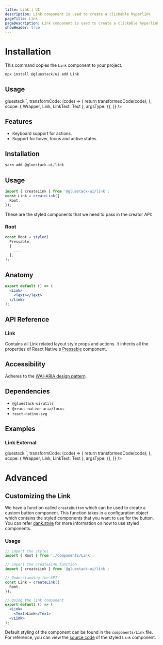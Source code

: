 ```yaml
---
title: Link | UI
description: Link component is used to create a clickable hyperlink
pageTitle: Link
pageDescription: Link component is used to create a clickable hyperlink.
showHeader: true
---
```



<Meta title="components/Link" />



# Installation

This command copies the `Link` component to your project.

```jsx
npx install @gluestack/ui add Link
```

## Usage

<AppProvider>
  <CodePreview
    showComponentRenderer={true}
    showArgsController={false}
    metaData={{
      code: ` 
<Link href="https://gluestack.io/">
  <Text>gluestack</Text>
</Link>
    `,
      transformCode: (code) => {
        return transformedCode(code);
      },
      scope: { Wrapper, Link, LinkText: Text },
      argsType: {},
    }}
  />
</AppProvider>

<br />

## Features

- Keyboard support for actions.
- Support for hover, focus and active states.

## Installation

```jsx
yarn add @gluestack-ui/link
```

## Usage

```jsx
import { createLink } from '@gluestack-ui/link';
const Link = createLink({
  Root,
});
```

These are the styled components that we need to pass in the creator API:

### Root

```jsx
const Root = styled(
  Pressable,
  {
    ...
  },
);
```

## Anatomy

```jsx
export default () => (
  <Link>
    <Text></Text>
  </Link>
);
```

## API Reference

### Link

Contains all Link related layout style props and actions.
It inherits all the properties of React Native's [Pressable](https://reactnative.dev/docs/pressable#props) component.

## Accessibility

Adheres to the [WAI-ARIA design pattern]('https://www.w3.org/WAI/ARIA/apg/#link').

## Dependencies

- `@gluestack-ui/utils`
- `@react-native-aria/focus`
- `react-native-svg`

## Examples

### Link External

<AppProvider>
  <CodePreview
    showComponentRenderer={true}
    showArgsController={false}
    metaData={{
      code: ` 
<Link href="https://gluestack.io/">
  <Text>gluestack</Text>
</Link>
    `,
      transformCode: (code) => {
        return transformedCode(code);
      },
      scope: { Wrapper, Link, LinkText: Text },
      argsType: {},
    }}
  />
</AppProvider>

# Advanced

## Customizing the Link

We have a function called `createButton` which can be used to create a custom button component. This function takes in a configuration object which contains the styled components that you want to use for the button. You can refer [dank.style](https://dank.style/) for more information on how to use styled components.

### Usage

```jsx
// import the styles
import { Root } from './components/Link';

// import the createLink function
import { createLink } from '@gluestack-ui/link';

// Understanding the API
const Link = createLink({
  Root,
});

// Using the link component
export default () => (
  <Link>
    <Text>Link</Text>
  </Link>
);
```

Default styling of the component can be found in the `components/Link` file. For reference, you can view the [source code](https://github.com/gluestack/universa11y/blob/development/example/storybook/src/components/styled-components/link/index.tsx) of the styled `Link` component.

